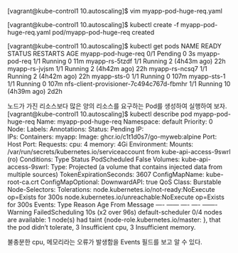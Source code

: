 [vagrant@kube-control1 10.autoscaling]$ vim myapp-pod-huge-req.yaml

[vagrant@kube-control1 10.autoscaling]$ kubectl create -f  myapp-pod-huge-req.yaml
pod/myapp-pod-huge-req created

[vagrant@kube-control1 10.autoscaling]$ kubectl get pods
NAME                                      READY   STATUS    RESTARTS         AGE
myapp-pod-huge-req                        0/1     Pending   0                3s
myapp-pod-req                             1/1     Running   0                11m
myapp-rs-5tzdf                            1/1     Running   2 (4h43m ago)    22h
myapp-rs-jvjsm                            1/1     Running   2 (4h42m ago)    22h
myapp-rs-ncsq7                            1/1     Running   2 (4h42m ago)    22h
myapp-sts-0                               1/1     Running   0                107m
myapp-sts-1                               1/1     Running   0                107m
nfs-client-provisioner-7c494c767d-fbmhr   1/1     Running   10 (4h39m ago)   2d2h

노드가 가진 리소스보다 많은 양의 리소스를 요구하는 Pod를 생성하여 실행하여 보자.
[vagrant@kube-control1 10.autoscaling]$ kubectl describe pod myapp-pod-huge-req
Name:         myapp-pod-huge-req
Namespace:    default
Priority:     0
Node:         <none>
Labels:       <none>
Annotations:  <none>
Status:       Pending
IP:           
IPs:          <none>
Containers:
  myapp:
    Image:      ghcr.io/c1t1d0s7/go-myweb:alpine
    Port:       <none>
    Host Port:  <none>
    Requests:
      cpu:        4
      memory:     4Gi
    Environment:  <none>
    Mounts:
      /var/run/secrets/kubernetes.io/serviceaccount from kube-api-access-9swrl (ro)
Conditions:
  Type           Status
  PodScheduled   False 
Volumes:
  kube-api-access-9swrl:
    Type:                    Projected (a volume that contains injected data from multiple sources)
    TokenExpirationSeconds:  3607
    ConfigMapName:           kube-root-ca.crt
    ConfigMapOptional:       <nil>
    DownwardAPI:             true
QoS Class:                   Burstable
Node-Selectors:              <none>
Tolerations:                 node.kubernetes.io/not-ready:NoExecute op=Exists for 300s
                             node.kubernetes.io/unreachable:NoExecute op=Exists for 300s
Events:
  Type     Reason            Age                From               Message
  ----     ------            ----               ----               -------
  Warning  FailedScheduling  10s (x2 over 96s)  default-scheduler  0/4 nodes are available: 1 node(s) had taint {node-role.kubernetes.io/master: }, that the pod didn't tolerate, 3 Insufficient cpu, 3 Insufficient memory.

불충분한 cpu, 메모리라는 오류가 발생함을 Events 필드를 보고 알 수 있다.

